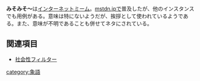 {{Infobox word
|Name   = みそみそ～
|Hinshi = 不明
<!-- |Hatsu  = 20YY年MM月DD日 -->
}}'''みそみそ～'''は[[インターネットミーム]]。[[mstdn.jp]]で普及したが、他のインスタンスでも用例がある。意味は特にないようだが、挨拶として使われているようである。また、意味が不明であることも併せてネタにされている。

== 関連項目 ==
* [[社会性フィルター]]

{{DEFAULTSORT:みそみそ}}
[[category:象語]]